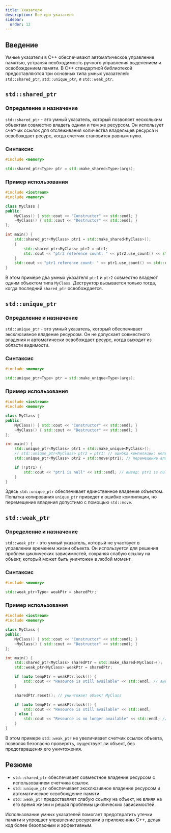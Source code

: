 ```yaml
---
title: Указатели
description: Все про указатели
sidebar:
  order: 12
---
```



## Введение
Умные указатели в C++ обеспечивают автоматическое управление памятью, устраняя необходимость ручного управления выделением и освобождением памяти. В C++ стандартной библиотекой предоставляются три основных типа умных указателей: `std::shared_ptr`, `std::unique_ptr`, и `std::weak_ptr`.

## `std::shared_ptr`

### Определение и назначение
`std::shared_ptr` - это умный указатель, который позволяет нескольким объектам совместно владеть одним и тем же ресурсом. Он использует счетчик ссылок для отслеживания количества владельцев ресурса и освобождает ресурс, когда счетчик становится равным нулю.

### Синтаксис
```cpp
#include <memory>

std::shared_ptr<Type> ptr = std::make_shared<Type>(args);
```

### Пример использования
```cpp
#include <iostream>
#include <memory>

class MyClass {
public:
    MyClass() { std::cout << "Constructor" << std::endl; }
    ~MyClass() { std::cout << "Destructor" << std::endl; }
};

int main() {
    std::shared_ptr<MyClass> ptr1 = std::make_shared<MyClass>();
    {
        std::shared_ptr<MyClass> ptr2 = ptr1;
        std::cout << "ptr2 reference count: " << ptr2.use_count() << std::endl; // вывод: 2
    }
    std::cout << "ptr1 reference count: " << ptr1.use_count() << std::endl; // вывод: 1
}
```
В этом примере два умных указателя `ptr1` и `ptr2` совместно владеют одним объектом типа `MyClass`. Деструктор вызывается только тогда, когда последний `shared_ptr` освобождается.

## `std::unique_ptr`

### Определение и назначение
`std::unique_ptr` - это умный указатель, который обеспечивает эксклюзивное владение ресурсом. Он не допускает совместного владения и автоматически освобождает ресурс, когда выходит из области видимости.

### Синтаксис
```cpp
#include <memory>

std::unique_ptr<Type> ptr = std::make_unique<Type>(args);
```

### Пример использования
```cpp
#include <iostream>
#include <memory>

class MyClass {
public:
    MyClass() { std::cout << "Constructor" << std::endl; }
    ~MyClass() { std::cout << "Destructor" << std::endl; }
};

int main() {
    std::unique_ptr<MyClass> ptr1 = std::make_unique<MyClass>();
    // std::unique_ptr<MyClass> ptr2 = ptr1; // ошибка компиляции: нельзя скопировать unique_ptr
    std::unique_ptr<MyClass> ptr2 = std::move(ptr1); // перемещение владения

    if (!ptr1) {
        std::cout << "ptr1 is null" << std::endl; // вывод: ptr1 is null
    }
}
```
Здесь `std::unique_ptr` обеспечивает единственное владение объектом. Попытка копирования `unique_ptr` приведет к ошибке компиляции, но перемещение владения допустимо с помощью `std::move`.

## `std::weak_ptr`

### Определение и назначение
`std::weak_ptr` - это умный указатель, который не участвует в управлении временем жизни объекта. Он используется для решения проблем циклических зависимостей, сохраняя слабую ссылку на объект, который может быть уничтожен в любой момент.

### Синтаксис
```cpp
#include <memory>

std::weak_ptr<Type> weakPtr = sharedPtr;
```

### Пример использования
```cpp
#include <iostream>
#include <memory>

class MyClass {
public:
    MyClass() { std::cout << "Constructor" << std::endl; }
    ~MyClass() { std::cout << "Destructor" << std::endl; }
};

int main() {
    std::shared_ptr<MyClass> sharedPtr = std::make_shared<MyClass>();
    std::weak_ptr<MyClass> weakPtr = sharedPtr;

    if (auto tempPtr = weakPtr.lock()) {
        std::cout << "Resource is still available" << std::endl; // вывод: Resource is still available
    }

    sharedPtr.reset(); // уничтожает объект MyClass

    if (auto tempPtr = weakPtr.lock()) {
        std::cout << "Resource is still available" << std::endl;
    } else {
        std::cout << "Resource is no longer available" << std::endl; // вывод: Resource is no longer available
    }
}
```
В этом примере `std::weak_ptr` не увеличивает счетчик ссылок объекта, позволяя безопасно проверять, существует ли объект, без предотвращения его уничтожения.

## Резюме
- `std::shared_ptr` обеспечивает совместное владение ресурсом с использованием счетчика ссылок.
- `std::unique_ptr` обеспечивает эксклюзивное владение ресурсом и автоматическое освобождение памяти.
- `std::weak_ptr` предоставляет слабую ссылку на объект, не влияя на его время жизни и решая проблемы циклических зависимостей.

Использование умных указателей помогает предотвратить утечки памяти и упрощает управление ресурсами в приложениях C++, делая код более безопасным и эффективным.
